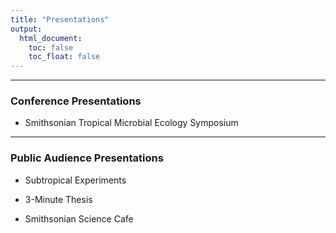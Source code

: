 ```yaml
---
title: "Presentations"
output:  
  html_document:  
    toc: false  
    toc_float: false  
---
```

***

### Conference Presentations

  * Smithsonian Tropical Microbial Ecology Symposium
  
***

### Public Audience Presentations

  * Subtropical Experiments 
  
  * 3-Minute Thesis  
  
  * Smithsonian Science Cafe  
  


